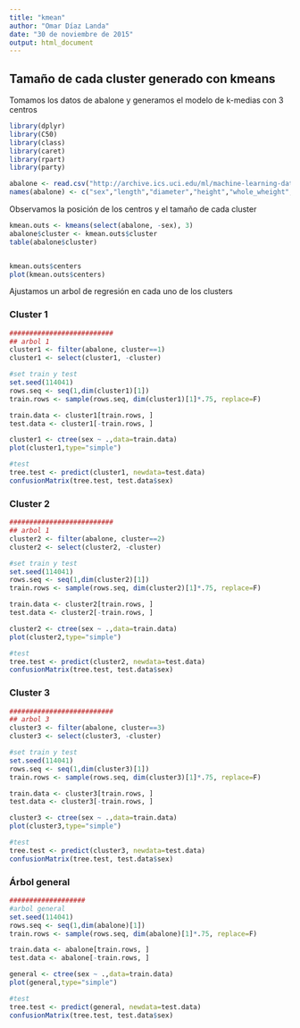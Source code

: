 ```yaml
---
title: "kmean"
author: "Omar Díaz Landa"
date: "30 de noviembre de 2015"
output: html_document
---
```


## Tamaño de cada cluster generado con kmeans

Tomamos los datos de abalone y generamos el modelo de k-medias con 3 centros

```r
library(dplyr)
library(C50)
library(class)
library(caret)
library(rpart)
library(party)

abalone <- read.csv("http://archive.ics.uci.edu/ml/machine-learning-databases/abalone/abalone.data",header=F)
names(abalone) <- c("sex","length","diameter","height","whole_wheight","shucked_weight","viscera_weight","shell_weight","rings")

```

Observamos la posición de los centros y el tamaño de cada cluster

```r


kmean.outs <- kmeans(select(abalone, -sex), 3)
abalone$cluster <- kmean.outs$cluster
table(abalone$cluster)


kmean.outs$centers
plot(kmean.outs$centers)
```


Ajustamos un arbol de regresión en cada uno de los clusters


### Cluster 1
```r
##########################
## arbol 1 
cluster1 <- filter(abalone, cluster==1)
cluster1 <- select(cluster1, -cluster)

#set train y test
set.seed(114041)
rows.seq <- seq(1,dim(cluster1)[1])
train.rows <- sample(rows.seq, dim(cluster1)[1]*.75, replace=F)

train.data <- cluster1[train.rows, ]
test.data <- cluster1[-train.rows, ]

cluster1 <- ctree(sex ~ .,data=train.data)
plot(cluster1,type="simple")

#test
tree.test <- predict(cluster1, newdata=test.data)
confusionMatrix(tree.test, test.data$sex)

```

### Cluster 2

```r
##########################
## arbol 1 
cluster2 <- filter(abalone, cluster==2)
cluster2 <- select(cluster2, -cluster)

#set train y test
set.seed(114041)
rows.seq <- seq(1,dim(cluster2)[1])
train.rows <- sample(rows.seq, dim(cluster2)[1]*.75, replace=F)

train.data <- cluster2[train.rows, ]
test.data <- cluster2[-train.rows, ]

cluster2 <- ctree(sex ~ .,data=train.data)
plot(cluster2,type="simple")

#test
tree.test <- predict(cluster2, newdata=test.data)
confusionMatrix(tree.test, test.data$sex)

```

### Cluster 3

```r
##########################
## arbol 3
cluster3 <- filter(abalone, cluster==3)
cluster3 <- select(cluster3, -cluster)

#set train y test
set.seed(114041)
rows.seq <- seq(1,dim(cluster3)[1])
train.rows <- sample(rows.seq, dim(cluster3)[1]*.75, replace=F)

train.data <- cluster3[train.rows, ]
test.data <- cluster3[-train.rows, ]

cluster3 <- ctree(sex ~ .,data=train.data)
plot(cluster3,type="simple")

#test
tree.test <- predict(cluster3, newdata=test.data)
confusionMatrix(tree.test, test.data$sex)

```

### Árbol general


```r
###################
#arbol general
set.seed(114041)
rows.seq <- seq(1,dim(abalone)[1])
train.rows <- sample(rows.seq, dim(abalone)[1]*.75, replace=F)

train.data <- abalone[train.rows, ]
test.data <- abalone[-train.rows, ]

general <- ctree(sex ~ .,data=train.data)
plot(general,type="simple")

#test
tree.test <- predict(general, newdata=test.data)
confusionMatrix(tree.test, test.data$sex)

```
